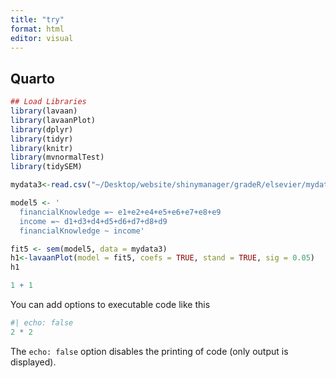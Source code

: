 ```yaml
---
title: "try"
format: html
editor: visual
---
```


## Quarto

```r
## Load Libraries
library(lavaan)
library(lavaanPlot)
library(dplyr) 
library(tidyr)
library(knitr)
library(mvnormalTest)
library(tidySEM)

mydata3<-read.csv("~/Desktop/website/shinymanager/gradeR/elsevier/mydata3.csv")

model5 <- '
  financialKnowledge =~ e1+e2+e4+e5+e6+e7+e8+e9
  income =~ d1+d3+d4+d5+d6+d7+d8+d9
  financialKnowledge ~ income' 

fit5 <- sem(model5, data = mydata3)
h1<-lavaanPlot(model = fit5, coefs = TRUE, stand = TRUE, sig = 0.05)
h1
```

```r
1 + 1
```

You can add options to executable code like this

```r
#| echo: false
2 * 2
```

The `echo: false` option disables the printing of code (only output is displayed).
